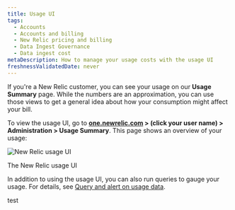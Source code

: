 ```yaml
---
title: Usage UI 
tags:
  - Accounts
  - Accounts and billing
  - New Relic pricing and billing
  - Data Ingest Governance
  - Data ingest cost
metaDescription: How to manage your usage costs with the usage UI 
freshnessValidatedDate: never
---
```


If you're a New Relic customer, you can see your usage on our **Usage Summary** page. While the numbers are an approximation, you can use those views to get a general idea about how your consumption might affect your bill.

To view the usage UI, go to **[one.newrelic.com](https://one.newrelic.com) > (click your user name) > Administration > Usage Summary**. This page shows an overview of your usage:

<img
  title="New Relic usage UI"
  alt="New Relic usage UI"
  src="/images/accounts_screenshot-full_usage-ui.webp"
/>

<figcaption>
  The New Relic usage UI
</figcaption>

In addition to using the usage UI, you can also run queries to gauge your usage. For details, see [Query and alert on usage data](/docs/accounts/accounts-billing/new-relic-one-pricing-billing/usage-queries-alerts/).


 test